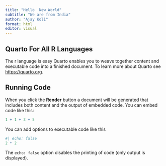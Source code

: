 ```yaml
---
title: "Hello  New World"
subtitle: "We are from India"
author: "Ajay Koli"
format: html
editor: visual
---
```


## Quarto For All R Languages

The r language is easy
Quarto enables you to weave together content and executable code into a finished document. To learn more about Quarto see <https://quarto.org>.

## Running Code

When you click the **Render** button a document will be generated that includes both content and the output of embedded code. You can embed code like this:

```r
1 + 1 + 3 + 5
```

You can add options to executable code like this

```r
#| echo: false
2 * 2
```

The `echo: false` option disables the printing of code (only output is displayed).
